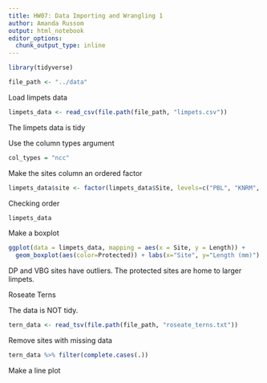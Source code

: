 ```yaml
---
title: HW07: Data Importing and Wrangling 1
author: Amanda Russom
output: html_notebook
editor_options:
  chunk_output_type: inline
---
```


```r
library(tidyverse)
```

```r
file_path <- "../data" 
```

Load limpets data 

```r
limpets_data <- read_csv(file.path(file_path, "limpets.csv"))
```
The limpets data is tidy

Use the column types argument


```r
col_types = "ncc"
```
Make the sites column an ordered factor

```r
limpets_data$site <- factor(limpets_data$Site, levels=c("PBL", "KNRM", "VBG","WP","PF", "DP", "SIO", "CTZ1", "CTZ2", "CNM"))
```

Checking order

```r
limpets_data
```


Make a boxplot 
```r
ggplot(data = limpets_data, mapping = aes(x = Site, y = Length)) + 
  geom_boxplot(aes(color=Protected)) + labs(x="Site", y="Length (mm)")
```
DP and VBG sites have outliers.  The protected sites are home to larger limpets.


Roseate Terns

The data is NOT tidy.

```r
tern_data <- read_tsv(file.path(file_path, "roseate_terns.txt"))
```

Remove sites with missing data

```r
tern_data %>% filter(complete.cases(.))
```
 Make a line plot 
 






 



